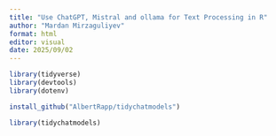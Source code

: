 ```yaml
---
title: "Use ChatGPT, Mistral and ollama for Text Processing in R"
author: "Mardan Mirzaguliyev"
format: html
editor: visual
date: 2025/09/02
---
```


```r
library(tidyverse)
library(devtools)
library(dotenv)
```

```r
install_github("AlbertRapp/tidychatmodels")
```

```r
library(tidychatmodels)
```
